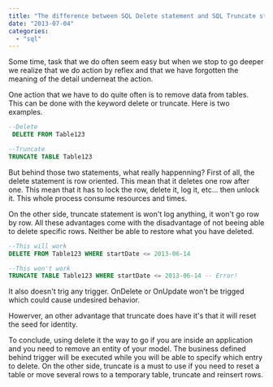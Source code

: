 ```yaml
---
title: "The difference between SQL Delete statement and SQL Truncate statement"
date: "2013-07-04"
categories: 
  - "sql"
---
```


Some time, task that we do often seem easy but when we stop to go deeper we realize that we do action by reflex and that we have forgotten the meaning of the detail underneat the action.

One action that we have to do quite often is to remove data from tables. This can be done with the keyword delete or truncate. Here is two examples. 

```sql
--Delete 
 DELETE FROM Table123

--Truncate 
TRUNCATE TABLE Table123 
```


But behind those two statements, what really happenning? First of all, the delete statement is row oriented. This mean that it deletes one row after one. This mean that it has to lock the row, delete it, log it, etc... then unlock it. This whole process consume resources and times.

On the other side, truncate statement is won't log anything, it won't go row by row. All these advantages come with the disadvantage of not beeing able to delete specific rows. Neither be able to restore what you have deleted.


```sql
--This will work 
DELETE FROM Table123 WHERE startDate <= 2013-06-14

--This won't work 
TRUNCATE TABLE Table123 WHERE startDate <= 2013-06-14 -- Error! 
```

It also doesn't trig any trigger. OnDelete or OnUpdate won't be trigged which could cause undesired behavior.

Howerver, an other advantage that truncate does have it's that it will reset the seed for identity.

To conclude, using delete it the way to go if you are inside an application and you need to remove an entity of your model. The business defined behind trigger will be executed while you will be able to specify which entry to delete. On the other side, truncate is a must to use if you need to reset a table or move several rows to a temporary table, truncate and reinsert rows.
